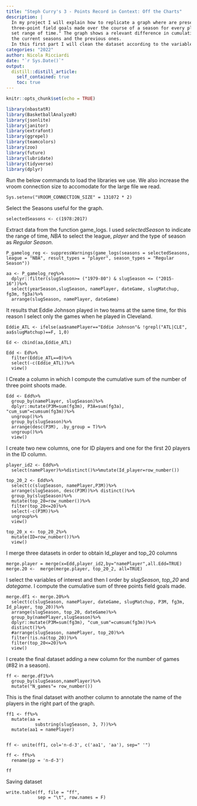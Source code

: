 ```yaml
---
title: "Steph Curry's 3 - Points Record in Context: Off the Charts"
description: |
  In my project I will explain how to replicate a graph where are presented the 
  three-point field goals made over the course of a season for every player in a
  set range of time." The graph shows a relevant difference in cumulative sums between 
  the current seasons and the previous ones.
  In this first part I will clean the dataset according to the variables that I need.
categories: "2022"
author: Nicola Ricciardi
date: "`r Sys.Date()`"
output:
  distill::distill_article:
    self_contained: true
    toc: true
---
```



```r
knitr::opts_chunk$set(echo = TRUE)
```



```r
library(nbastatR)
library(BasketballAnalyzeR)
library(jsonlite)
library(janitor)
library(extrafont)
library(ggrepel)
library(teamcolors)
library(zoo)
library(future)
library(lubridate)
library(tidyverse)
library(dplyr)
```


Run the below commands to load the libraries we use. We also increase the vroom connection size to accomodate for the large file we read.
```{fig.height=7, fig.width=6, fig.align='center}
Sys.setenv("VROOM_CONNECTION_SIZE" = 131072 * 2)
```

Select the Seasons useful for the graph.
```{fig.height=7, fig.width=6, fig.align='center}
selectedSeasons <- c(1978:2017)
```



Extract data from the function game_logs. I used *selectedSeason* to indicate the range of time, *NBA* to select the league, *player* and the type of season as *Regular Season*. 
```{fig.height=7, fig.width=6, fig.align='center}
P_gamelog_reg <- suppressWarnings(game_logs(seasons = selectedSeasons, league = "NBA", result_types = "player", season_types = "Regular Season"))

```



```{fig.height=7, fig.width=6, fig.align='center}
aa <- P_gamelog_reg%>%
  dplyr::filter(slugSeason>= ("1979-80") & slugSeason <= ("2015-16"))%>%
  select(yearSeason,slugSeason, namePlayer, dateGame, slugMatchup, fg3m, fg3a)%>%
  arrange(slugSeason, namePlayer, dateGame)

```

It results that Eddie Johnson played in two teams at the same time, for this reason I select only the games when he played in Cleveland.
```{fig.height=7, fig.width=6, fig.align='center}
Eddie_ATL <- ifelse(aa$namePlayer=="Eddie Johnson"& !grepl("ATL|CLE", aa$slugMatchup)==F, 1,0)

Ed <- cbind(aa,Eddie_ATL)

Edd <- Ed%>%
  filter(Eddie_ATL==0)%>%
  select(-c(Eddie_ATL))%>%
  view()
```

I Create a column in which I compute the cumulative sum of the number of three point shoots made.
```{fig.height=7, fig.width=6, fig.align='center}
Edd <- Edd%>%
  group_by(namePlayer, slugSeason)%>%
  dplyr::mutate(P3M=sum(fg3m), P3A=sum(fg3a), "cum_sum"=cumsum(fg3m))%>%
  ungroup()%>%
  group_by(slugSeason)%>%
  arrange(desc(P3M), .by_group = T)%>%
  ungroup()%>%   
  view()

```


I create two new columns, one for ID players and one for the first 20 players in the ID column.
```{fig.height=7, fig.width=6, fig.align='center}
player_id2 <- Edd%>%
  select(namePlayer)%>%distinct()%>%mutate(Id_player=row_number())

top_20_2 <- Edd%>%
  select(c(slugSeason, namePlayer,P3M))%>%
  arrange(slugSeason, desc(P3M))%>% distinct()%>%
  group_by(slugSeason)%>%
  mutate(top_20=row_number())%>%
  filter(top_20<=20)%>%
  select(-c(P3M))%>%
  ungroup%>%
  view()

top_20_x <- top_20_2%>%
  mutate(ID=row_number())%>%
  view()
```


I merge three datasets in order to obtain Id_player and top_20 columns
```{fig.height=7, fig.width=6, fig.align='center}
merge.player = merge(x=Edd,player_id2,by="namePlayer",all.Edd=TRUE)
merge.20 <-  merge(merge.player, top_20_2, all=TRUE)
```


I select the variables of interest and then I order by *slugSeason*, *top_20* and *dategame*. I compute the cumulative sum of three points field goals made.
```{fig.height=7, fig.width=6, fig.align='center}
merge.df1 <- merge.20%>%
  select(c(slugSeason, namePlayer, dateGame, slugMatchup, P3M, fg3m, Id_player, top_20))%>%
  arrange(slugSeason, top_20, dateGame)%>%
  group_by(namePlayer,slugSeason)%>%
  dplyr::mutate(P3M=sum(fg3m), "cum_sum"=cumsum(fg3m))%>%
  distinct()%>%
  #arrange(slugSeason, namePlayer, top_20)%>%
  filter(!is.na(top_20))%>%
  filter(top_20<=20)%>%
  view()
```



I create the final dataset adding a new column for the number of games (#82 in a season).
```{fig.height=7, fig.width=6, fig.align='center}
ff <- merge.df1%>%
  group_by(slugSeason,namePlayer)%>%
  mutate("N_games"= row_number())
```


This is the final dataset with another column to annotate the name of the players in the right part of the graph.
```{fig.height=7, fig.width=6, fig.align='center}
ff1 <- ff%>%
  mutate(aa = 
           substring(slugSeason, 3, 7))%>%
  mutate(aa1 = namePlayer)


ff <- unite(ff1, col='n-d-3', c('aa1', 'aa'), sep=" '")

ff <- ff%>%
  rename(pp = 'n-d-3')

ff

```

Saving dataset
```{fig.height=7, fig.width=6, fig.align='center}
write.table(ff, file = "ff",
            sep = "\t", row.names = F)
```









































